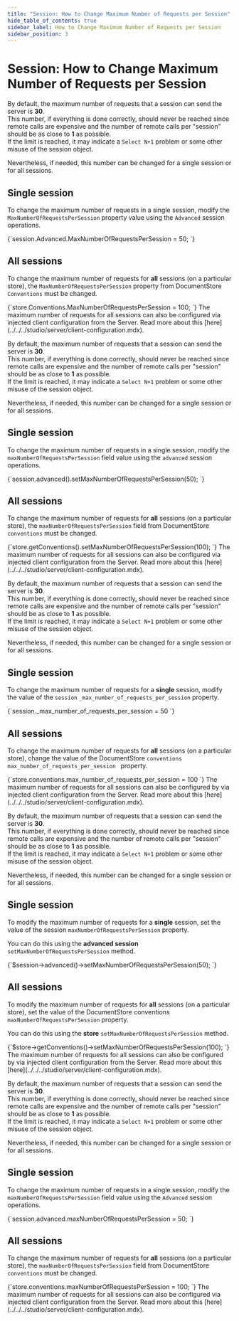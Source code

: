 ---
title: "Session: How to Change Maximum Number of Requests per Session"
hide_table_of_contents: true
sidebar_label: How to Change Maximum Number of Requests per Session
sidebar_position: 3
---




# Session: How to Change Maximum Number of Requests per Session
<LanguageSwitcher supportedLanguages={supportedLanguages} />
<LanguageContent language="csharp">


By default, the maximum number of requests that a session can send the server is **30**.  
This number, if everything is done correctly, should never be reached since remote 
calls are expensive and the number of remote calls per "session" should be as close 
to **1** as possible.  
If the limit is reached, it may indicate a `Select N+1` problem or some other misuse 
of the session object.

Nevertheless, if needed, this number can be changed for a single session or for all sessions.

## Single session

To change the maximum number of requests in a single session, modify the `MaxNumberOfRequestsPerSession` 
property value using the `Advanced` session operations.

<TabItem value="max_requests_1" label="max_requests_1">
<CodeBlock language="csharp">
{`session.Advanced.MaxNumberOfRequestsPerSession = 50;
`}
</CodeBlock>
</TabItem>

## All sessions

To change the maximum number of requests for **all** sessions (on a particular store), 
the `MaxNumberOfRequestsPerSession` property from DocumentStore `Conventions` must be changed.

<TabItem value="max_requests_2" label="max_requests_2">
<CodeBlock language="csharp">
{`store.Conventions.MaxNumberOfRequestsPerSession = 100;
`}
</CodeBlock>
</TabItem>

<Admonition type="info" title="Injecting MaxNumberOfRequestsPerSession from the Server" id="injecting-maxnumberofrequestspersession-from-the-server" href="#injecting-maxnumberofrequestspersession-from-the-server">
The maximum number of requests for all sessions can also be configured via injected client 
configuration from the Server. Read more about this [here](../../../studio/server/client-configuration.mdx).
</Admonition>


</LanguageContent>
<LanguageContent language="java">


By default, the maximum number of requests that a session can send the server is **30**.  
This number, if everything is done correctly, should never be reached since remote 
calls are expensive and the number of remote calls per "session" should be as close 
to **1** as possible.  
If the limit is reached, it may indicate a `Select N+1` problem or some other misuse 
of the session object.

Nevertheless, if needed, this number can be changed for a single session or for all sessions.

## Single session

To change the maximum number of requests in a single session, modify the `maxNumberOfRequestsPerSession` 
field value using the `advanced` session operations.

<TabItem value="max_requests_1" label="max_requests_1">
<CodeBlock language="java">
{`session.advanced().setMaxNumberOfRequestsPerSession(50);
`}
</CodeBlock>
</TabItem>

## All sessions

To change the maximum number of requests for **all** sessions (on a particular store), 
the `maxNumberOfRequestsPerSession` field from DocumentStore `conventions` must be changed.

<TabItem value="max_requests_2" label="max_requests_2">
<CodeBlock language="java">
{`store.getConventions().setMaxNumberOfRequestsPerSession(100);
`}
</CodeBlock>
</TabItem>

<Admonition type="info" title="Injecting maxNumberOfRequestsPerSession from the Server" id="injecting-maxnumberofrequestspersession-from-the-server" href="#injecting-maxnumberofrequestspersession-from-the-server">
The maximum number of requests for all sessions can also be configured via injected client 
configuration from the Server. Read more about this [here](../../../studio/server/client-configuration.mdx).
</Admonition>


</LanguageContent>
<LanguageContent language="python">


By default, the maximum number of requests that a session can send the server is **30**.  
This number, if everything is done correctly, should never be reached since remote 
calls are expensive and the number of remote calls per "session" should be as close 
to **1** as possible.  
If the limit is reached, it may indicate a `Select N+1` problem or some other misuse 
of the session object.

Nevertheless, if needed, this number can be changed for a single session or for all sessions.

## Single session

To change the maximum number of requests for a **single** session, modify the value 
of the `session` `_max_number_of_requests_per_session` property.

<TabItem value="max_requests_1" label="max_requests_1">
<CodeBlock language="python">
{`session._max_number_of_requests_per_session = 50
`}
</CodeBlock>
</TabItem>

## All sessions

To change the maximum number of requests for **all** sessions (on a particular store), 
change the value of the DocumentStore `conventions` `max_number_of_requests_per_session ` property.

<TabItem value="max_requests_2" label="max_requests_2">
<CodeBlock language="python">
{`store.conventions.max_number_of_requests_per_session = 100
`}
</CodeBlock>
</TabItem>

<Admonition type="info" title="Injecting `max_number_of_requests_per_session ` from the Server" id="injecting-max_number_of_requests_per_session-from-the-server" href="#injecting-max_number_of_requests_per_session-from-the-server">
The maximum number of requests for all sessions can also be configured by via injected client 
configuration from the Server. Read more about this [here](../../../studio/server/client-configuration.mdx).
</Admonition>


</LanguageContent>
<LanguageContent language="php">


By default, the maximum number of requests that a session can send the server is **30**.  
This number, if everything is done correctly, should never be reached since remote 
calls are expensive and the number of remote calls per "session" should be as close 
to **1** as possible.  
If the limit is reached, it may indicate a `Select N+1` problem or some other misuse 
of the session object.

Nevertheless, if needed, this number can be changed for a single session or for all sessions.

## Single session

To modify the maximum number of requests for a **single** session, 
set the value of the session `maxNumberOfRequestsPerSession` property.

You can do this using the **advanced session** `setMaxNumberOfRequestsPerSession` method.

<TabItem value="max_requests_1" label="max_requests_1">
<CodeBlock language="php">
{`$session->advanced()->setMaxNumberOfRequestsPerSession(50);
`}
</CodeBlock>
</TabItem>

## All sessions

To modify the maximum number of requests for **all** sessions (on a particular store), 
set the value of the DocumentStore conventions `maxNumberOfRequestsPerSession` property.

You can do this using the **store** `setMaxNumberOfRequestsPerSession` method.

<TabItem value="max_requests_2" label="max_requests_2">
<CodeBlock language="php">
{`$store->getConventions()->setMaxNumberOfRequestsPerSession(100);
`}
</CodeBlock>
</TabItem>

<Admonition type="info" title="">
The maximum number of requests for all sessions can also be configured by via injected client 
configuration from the Server. Read more about this [here](../../../studio/server/client-configuration.mdx).
</Admonition>


</LanguageContent>
<LanguageContent language="nodejs">


By default, the maximum number of requests that a session can send the server is **30**.  
This number, if everything is done correctly, should never be reached since remote 
calls are expensive and the number of remote calls per "session" should be as close 
to **1** as possible.  
If the limit is reached, it may indicate a `Select N+1` problem or some other misuse 
of the session object.

Nevertheless, if needed, this number can be changed for a single session or for all sessions.

## Single session

To change the maximum number of requests in a single session, modify the `maxNumberOfRequestsPerSession` 
field value using the `Advanced` session operations.

<TabItem value="max_requests_1" label="max_requests_1">
<CodeBlock language="js">
{`session.advanced.maxNumberOfRequestsPerSession = 50;
`}
</CodeBlock>
</TabItem>

## All sessions

To change the maximum number of requests for **all** sessions (on a particular store), 
the `maxNumberOfRequestsPerSession` field from DocumentStore `conventions` must be changed.

<TabItem value="max_requests_2" label="max_requests_2">
<CodeBlock language="js">
{`store.conventions.maxNumberOfRequestsPerSession = 100;
`}
</CodeBlock>
</TabItem>

<Admonition type="info" title="Injecting maxNumberOfRequestsPerSession from the Server" id="injecting-maxnumberofrequestspersession-from-the-server" href="#injecting-maxnumberofrequestspersession-from-the-server">
The maximum number of requests for all sessions can also be configured via injected client 
configuration from the Server. Read more about this [here](../../../studio/server/client-configuration.mdx).
</Admonition>


</LanguageContent>

<!---
### Configuration
- [Conventions](../../../client-api/configuration/conventions)


-->